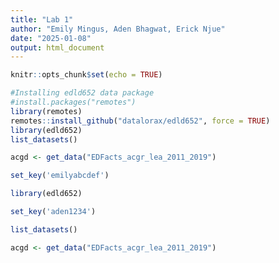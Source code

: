 ```yaml
---
title: "Lab 1"
author: "Emily Mingus, Aden Bhagwat, Erick Njue"
date: "2025-01-08"
output: html_document
---
```


```r
knitr::opts_chunk$set(echo = TRUE)

#Installing edld652 data package
#install.packages("remotes")
library(remotes)
remotes::install_github("datalorax/edld652", force = TRUE)
library(edld652)
list_datasets()

acgd <- get_data("EDFacts_acgr_lea_2011_2019")

set_key('emilyabcdef')

```

```r
library(edld652)

set_key('aden1234')

list_datasets()

acgd <- get_data("EDFacts_acgr_lea_2011_2019")


```

